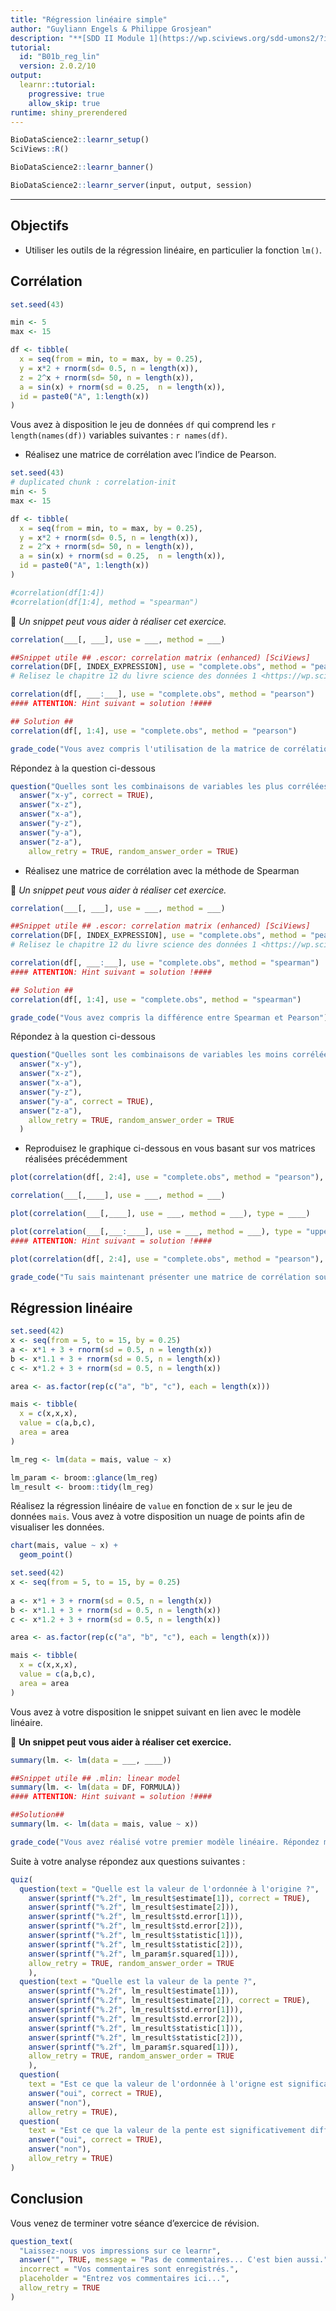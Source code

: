 ```yaml
---
title: "Régression linéaire simple"
author: "Guyliann Engels & Philippe Grosjean"
description: "**[SDD II Module 1](https://wp.sciviews.org/sdd-umons2/?iframe=wp.sciviews.org/sdd-umons2-2020/r%25C3%25A9gression-lin%25C3%25A9aire-simple.html)** Application des concepts liés la régression linéaire simple."
tutorial:
  id: "B01b_reg_lin"
  version: 2.0.2/10
output: 
  learnr::tutorial:
    progressive: true
    allow_skip: true
runtime: shiny_prerendered
---
```


```r
BioDataScience2::learnr_setup()
SciViews::R()
```

```r
BioDataScience2::learnr_banner()
```

```r
BioDataScience2::learnr_server(input, output, session)
```

----

## Objectifs

- Utiliser les outils de la régression linéaire, en particulier la fonction `lm()`.

## Corrélation 

```r
set.seed(43)

min <- 5
max <- 15

df <- tibble(
  x = seq(from = min, to = max, by = 0.25),
  y = x*2 + rnorm(sd= 0.5, n = length(x)),
  z = 2^x + rnorm(sd= 50, n = length(x)),
  a = sin(x) + rnorm(sd = 0.25,  n = length(x)),
  id = paste0("A", 1:length(x))
)
```

Vous avez à disposition le jeu de données `df` qui comprend les `r length(names(df))` variables suivantes : `r names(df)`. 

- Réalisez une matrice de corrélation avec l'indice de Pearson.

```r
set.seed(43)
# duplicated chunk : correlation-init
min <- 5
max <- 15

df <- tibble(
  x = seq(from = min, to = max, by = 0.25),
  y = x*2 + rnorm(sd= 0.5, n = length(x)),
  z = 2^x + rnorm(sd= 50, n = length(x)),
  a = sin(x) + rnorm(sd = 0.25,  n = length(x)),
  id = paste0("A", 1:length(x))
)

#correlation(df[1:4])
#correlation(df[1:4], method = "spearman")
```

💬 *Un snippet peut vous aider à réaliser cet exercice.*

```r
correlation(___[, ___], use = ___, method = ___)
```

```r
##Snippet utile ## .escor: correlation matrix (enhanced) [SciViews]
correlation(DF[, INDEX_EXPRESSION], use = "complete.obs", method = "pearson")
# Relisez le chapitre 12 du livre science des données 1 <https://wp.sciviewg/sdd-umons/>
```

```r
correlation(df[, ___:___], use = "complete.obs", method = "pearson")
#### ATTENTION: Hint suivant = solution !####
```

```r
## Solution ##
correlation(df[, 1:4], use = "complete.obs", method = "pearson")
```

```r
grade_code("Vous avez compris l'utilisation de la matrice de corrélation.")
```

Répondez à la question ci-dessous

```r
question("Quelles sont les combinaisons de variables les plus corrélées ?",
  answer("x-y", correct = TRUE),
  answer("x-z"),
  answer("x-a"),
  answer("y-z"),
  answer("y-a"),
  answer("z-a"),
    allow_retry = TRUE, random_answer_order = TRUE)
```

- Réalisez une matrice de corrélation avec la méthode de Spearman

💬 *Un snippet peut vous aider à réaliser cet exercice.*

```r
correlation(___[, ___], use = ___, method = ___)
```

```r
##Snippet utile ## .escor: correlation matrix (enhanced) [SciViews]
correlation(DF[, INDEX_EXPRESSION], use = "complete.obs", method = "pearson")
# Relisez le chapitre 12 du livre science des données 1 <https://wp.sciviewg/sdd-umons/>
```

```r
correlation(df[, ___:___], use = "complete.obs", method = "spearman")
#### ATTENTION: Hint suivant = solution !####
```

```r
## Solution ##
correlation(df[, 1:4], use = "complete.obs", method = "spearman")
```

```r
grade_code("Vous avez compris la différence entre Spearman et Pearson")
```

Répondez à la question ci-dessous

```r
question("Quelles sont les combinaisons de variables les moins corrélées ?",
  answer("x-y"),
  answer("x-z"),
  answer("x-a"),
  answer("y-z"),
  answer("y-a", correct = TRUE),
  answer("z-a"),
    allow_retry = TRUE, random_answer_order = TRUE
  )
```

- Reproduisez le graphique ci-dessous en vous basant sur vos matrices réalisées précédemment

```r
plot(correlation(df[, 2:4], use = "complete.obs", method = "pearson"), type = "upper")
```

```r
correlation(___[,____], use = ___, method = ___)
```

```r
plot(correlation(___[,____], use = ___, method = ___), type = ____)
```

```r
plot(correlation(___[,___:____], use = ___, method = ___), type = "upper")
#### ATTENTION: Hint suivant = solution !####
```

```r
plot(correlation(df[, 2:4], use = "complete.obs", method = "pearson"), type = "upper")
```

```r
grade_code("Tu sais maintenant présenter une matrice de corrélation sous la forme d'un graphique plus convivial.")
```

## Régression linéaire

```r
set.seed(42)
x <- seq(from = 5, to = 15, by = 0.25)
a <- x*1 + 3 + rnorm(sd = 0.5, n = length(x))
b <- x*1.1 + 3 + rnorm(sd = 0.5, n = length(x))
c <- x*1.2 + 3 + rnorm(sd = 0.5, n = length(x))

area <- as.factor(rep(c("a", "b", "c"), each = length(x)))

mais <- tibble(
  x = c(x,x,x),
  value = c(a,b,c),
  area = area
)

lm_reg <- lm(data = mais, value ~ x)

lm_param <- broom::glance(lm_reg)
lm_result <- broom::tidy(lm_reg)
```

Réalisez la régression linéaire de `value` en fonction de `x` sur le jeu de données `mais`. Vous avez à votre disposition un nuage de points afin de visualiser les données.

```r
chart(mais, value ~ x) +
  geom_point()
```

```r
set.seed(42)
x <- seq(from = 5, to = 15, by = 0.25)
  
a <- x*1 + 3 + rnorm(sd = 0.5, n = length(x))
b <- x*1.1 + 3 + rnorm(sd = 0.5, n = length(x))
c <- x*1.2 + 3 + rnorm(sd = 0.5, n = length(x))

area <- as.factor(rep(c("a", "b", "c"), each = length(x)))

mais <- tibble(
  x = c(x,x,x),
  value = c(a,b,c),
  area = area
)
```

Vous avez à votre disposition le snippet suivant en lien avec le modèle linéaire.

💬 **Un snippet peut vous aider à réaliser cet exercice.**


```r
summary(lm. <- lm(data = ___, ____))
```

```r
##Snippet utile ## .mlin: linear model
summary(lm. <- lm(data = DF, FORMULA))
#### ATTENTION: Hint suivant = solution !####
```

```r
##Solution##
summary(lm. <- lm(data = mais, value ~ x))
```

```r
grade_code("Vous avez réalisé votre premier modèle linéaire. Répondez maintenant aux questions ci-dessous.")
```

Suite à votre analyse répondez aux questions suivantes :

```r
quiz(
  question(text = "Quelle est la valeur de l'ordonnée à l'origine ?",
    answer(sprintf("%.2f", lm_result$estimate[1]), correct = TRUE),
    answer(sprintf("%.2f", lm_result$estimate[2])),
    answer(sprintf("%.2f", lm_result$std.error[1])),
    answer(sprintf("%.2f", lm_result$std.error[2])),
    answer(sprintf("%.2f", lm_result$statistic[1])),
    answer(sprintf("%.2f", lm_result$statistic[2])),
    answer(sprintf("%.2f", lm_param$r.squared[1])),
    allow_retry = TRUE, random_answer_order = TRUE
    ),
  question(text = "Quelle est la valeur de la pente ?",
    answer(sprintf("%.2f", lm_result$estimate[1])),
    answer(sprintf("%.2f", lm_result$estimate[2]), correct = TRUE),
    answer(sprintf("%.2f", lm_result$std.error[1])),
    answer(sprintf("%.2f", lm_result$std.error[2])),
    answer(sprintf("%.2f", lm_result$statistic[1])),
    answer(sprintf("%.2f", lm_result$statistic[2])),
    answer(sprintf("%.2f", lm_param$r.squared[1])),
    allow_retry = TRUE, random_answer_order = TRUE
    ),
  question(
    text = "Est ce que la valeur de l'ordonnée à l'origne est significativement différent de zéro ?",
    answer("oui", correct = TRUE),
    answer("non"),
    allow_retry = TRUE),
  question(
    text = "Est ce que la valeur de la pente est significativement différente de zéro ?",
    answer("oui", correct = TRUE),
    answer("non"),
    allow_retry = TRUE)
)
```

## Conclusion

Vous venez de terminer votre séance d'exercice de révision.

```r
question_text(
  "Laissez-nous vos impressions sur ce learnr",
  answer("", TRUE, message = "Pas de commentaires... C'est bien aussi."),
  incorrect = "Vos commentaires sont enregistrés.",
  placeholder = "Entrez vos commentaires ici...",
  allow_retry = TRUE
)
```

